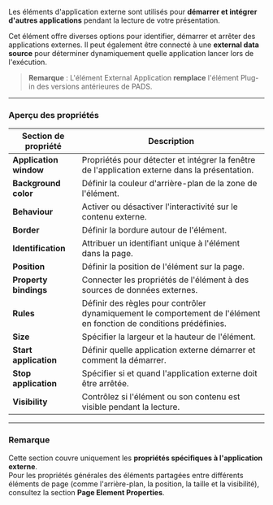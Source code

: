 Les éléments d'application externe sont utilisés pour **démarrer et intégrer d'autres applications** pendant la lecture de votre présentation.

Cet élément offre diverses options pour identifier, démarrer et arrêter des applications externes. Il peut également être connecté à une **external data source** pour déterminer dynamiquement quelle application lancer lors de l'exécution.

> **Remarque** : L'élément External Application **remplace** l'élément Plug-in des versions antérieures de PADS.

***

### **Aperçu des propriétés**

| Section de propriété   | Description                                                                                                         |
| ---------------------- | ------------------------------------------------------------------------------------------------------------------- |
| **Application window** | Propriétés pour détecter et intégrer la fenêtre de l'application externe dans la présentation.                      |
| **Background color**   | Définir la couleur d'arrière-plan de la zone de l'élément.                                                          |
| **Behaviour**          | Activer ou désactiver l'interactivité sur le contenu externe.                                                       |
| **Border**             | Définir la bordure autour de l'élément.                                                                             |
| **Identification**     | Attribuer un identifiant unique à l'élément dans la page.                                                           |
| **Position**           | Définir la position de l'élément sur la page.                                                                       |
| **Property bindings**  | Connecter les propriétés de l'élément à des sources de données externes.                                            |
| **Rules**              | Définir des règles pour contrôler dynamiquement le comportement de l'élément en fonction de conditions prédéfinies. |
| **Size**               | Spécifier la largeur et la hauteur de l'élément.                                                                    |
| **Start application**  | Définir quelle application externe démarrer et comment la démarrer.                                                 |
| **Stop application**   | Spécifier si et quand l'application externe doit être arrêtée.                                                      |
| **Visibility**         | Contrôlez si l'élément ou son contenu est visible pendant la lecture.                                               |

***

### **Remarque**

Cette section couvre uniquement les **propriétés spécifiques à l'application externe**.\
Pour les propriétés générales des éléments partagées entre différents éléments de page (comme l'arrière-plan, la position, la taille et la visibilité), consultez la section **Page Element Properties**.
